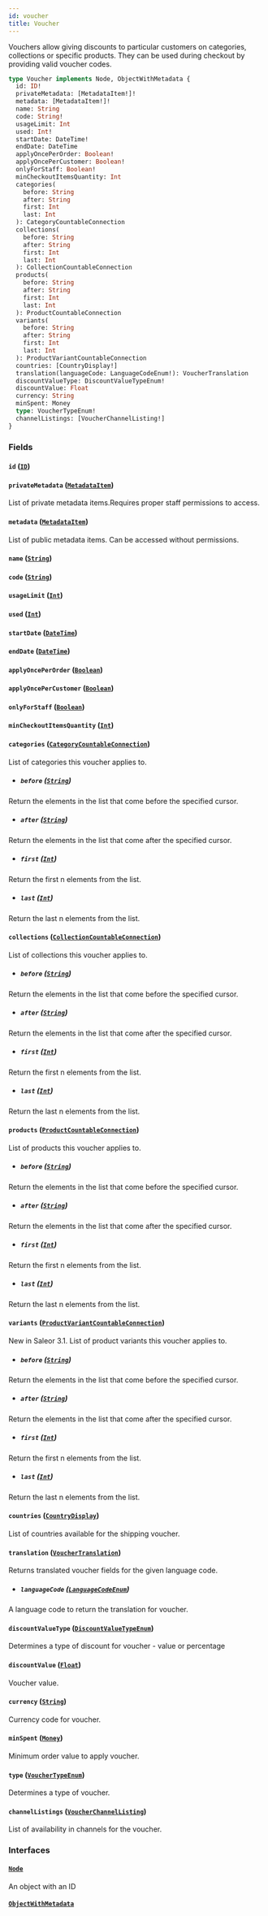 ```yaml
---
id: voucher
title: Voucher
---
```


Vouchers allow giving discounts to particular customers on categories, collections or specific products. They can be used during checkout by providing valid voucher codes.

```graphql
type Voucher implements Node, ObjectWithMetadata {
  id: ID!
  privateMetadata: [MetadataItem!]!
  metadata: [MetadataItem!]!
  name: String
  code: String!
  usageLimit: Int
  used: Int!
  startDate: DateTime!
  endDate: DateTime
  applyOncePerOrder: Boolean!
  applyOncePerCustomer: Boolean!
  onlyForStaff: Boolean!
  minCheckoutItemsQuantity: Int
  categories(
    before: String
    after: String
    first: Int
    last: Int
  ): CategoryCountableConnection
  collections(
    before: String
    after: String
    first: Int
    last: Int
  ): CollectionCountableConnection
  products(
    before: String
    after: String
    first: Int
    last: Int
  ): ProductCountableConnection
  variants(
    before: String
    after: String
    first: Int
    last: Int
  ): ProductVariantCountableConnection
  countries: [CountryDisplay!]
  translation(languageCode: LanguageCodeEnum!): VoucherTranslation
  discountValueType: DiscountValueTypeEnum!
  discountValue: Float
  currency: String
  minSpent: Money
  type: VoucherTypeEnum!
  channelListings: [VoucherChannelListing!]
}
```

### Fields

#### `id` ([`ID`](../../../developer/api-reference/scalars/id))

#### `privateMetadata` ([`MetadataItem`](../../../developer/api-reference/objects/metadata-item))

List of private metadata items.Requires proper staff permissions to access.

#### `metadata` ([`MetadataItem`](../../../developer/api-reference/objects/metadata-item))

List of public metadata items. Can be accessed without permissions.

#### `name` ([`String`](../../../developer/api-reference/scalars/string))

#### `code` ([`String`](../../../developer/api-reference/scalars/string))

#### `usageLimit` ([`Int`](../../../developer/api-reference/scalars/int))

#### `used` ([`Int`](../../../developer/api-reference/scalars/int))

#### `startDate` ([`DateTime`](../../../developer/api-reference/scalars/date-time))

#### `endDate` ([`DateTime`](../../../developer/api-reference/scalars/date-time))

#### `applyOncePerOrder` ([`Boolean`](../../../developer/api-reference/scalars/boolean))

#### `applyOncePerCustomer` ([`Boolean`](../../../developer/api-reference/scalars/boolean))

#### `onlyForStaff` ([`Boolean`](../../../developer/api-reference/scalars/boolean))

#### `minCheckoutItemsQuantity` ([`Int`](../../../developer/api-reference/scalars/int))

#### `categories` ([`CategoryCountableConnection`](../../../developer/api-reference/objects/category-countable-connection))

List of categories this voucher applies to.

- ##### `before` ([`String`](../../../developer/api-reference/scalars/string))

Return the elements in the list that come before the specified cursor.

- ##### `after` ([`String`](../../../developer/api-reference/scalars/string))

Return the elements in the list that come after the specified cursor.

- ##### `first` ([`Int`](../../../developer/api-reference/scalars/int))

Return the first n elements from the list.

- ##### `last` ([`Int`](../../../developer/api-reference/scalars/int))

Return the last n elements from the list.

#### `collections` ([`CollectionCountableConnection`](../../../developer/api-reference/objects/collection-countable-connection))

List of collections this voucher applies to.

- ##### `before` ([`String`](../../../developer/api-reference/scalars/string))

Return the elements in the list that come before the specified cursor.

- ##### `after` ([`String`](../../../developer/api-reference/scalars/string))

Return the elements in the list that come after the specified cursor.

- ##### `first` ([`Int`](../../../developer/api-reference/scalars/int))

Return the first n elements from the list.

- ##### `last` ([`Int`](../../../developer/api-reference/scalars/int))

Return the last n elements from the list.

#### `products` ([`ProductCountableConnection`](../../../developer/api-reference/objects/product-countable-connection))

List of products this voucher applies to.

- ##### `before` ([`String`](../../../developer/api-reference/scalars/string))

Return the elements in the list that come before the specified cursor.

- ##### `after` ([`String`](../../../developer/api-reference/scalars/string))

Return the elements in the list that come after the specified cursor.

- ##### `first` ([`Int`](../../../developer/api-reference/scalars/int))

Return the first n elements from the list.

- ##### `last` ([`Int`](../../../developer/api-reference/scalars/int))

Return the last n elements from the list.

#### `variants` ([`ProductVariantCountableConnection`](../../../developer/api-reference/objects/product-variant-countable-connection))

New in Saleor 3.1. List of product variants this voucher applies to.

- ##### `before` ([`String`](../../../developer/api-reference/scalars/string))

Return the elements in the list that come before the specified cursor.

- ##### `after` ([`String`](../../../developer/api-reference/scalars/string))

Return the elements in the list that come after the specified cursor.

- ##### `first` ([`Int`](../../../developer/api-reference/scalars/int))

Return the first n elements from the list.

- ##### `last` ([`Int`](../../../developer/api-reference/scalars/int))

Return the last n elements from the list.

#### `countries` ([`CountryDisplay`](../../../developer/api-reference/objects/country-display))

List of countries available for the shipping voucher.

#### `translation` ([`VoucherTranslation`](../../../developer/api-reference/objects/voucher-translation))

Returns translated voucher fields for the given language code.

- ##### `languageCode` ([`LanguageCodeEnum`](../../../developer/api-reference/enums/language-code-enum))

A language code to return the translation for voucher.

#### `discountValueType` ([`DiscountValueTypeEnum`](../../../developer/api-reference/enums/discount-value-type-enum))

Determines a type of discount for voucher - value or percentage

#### `discountValue` ([`Float`](../../../developer/api-reference/scalars/float))

Voucher value.

#### `currency` ([`String`](../../../developer/api-reference/scalars/string))

Currency code for voucher.

#### `minSpent` ([`Money`](../../../developer/api-reference/objects/money))

Minimum order value to apply voucher.

#### `type` ([`VoucherTypeEnum`](../../../developer/api-reference/enums/voucher-type-enum))

Determines a type of voucher.

#### `channelListings` ([`VoucherChannelListing`](../../../developer/api-reference/objects/voucher-channel-listing))

List of availability in channels for the voucher.

### Interfaces

#### [`Node`](../../../developer/api-reference/interfaces/node)

An object with an ID

#### [`ObjectWithMetadata`](../../../developer/api-reference/interfaces/object-with-metadata)
